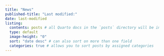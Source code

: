 ```yaml
---
title: "News"
published-title: "Last modified:"
date: last-modified
listing: 
  contents: posts # all Quarto docs in the `posts` directory will be included on your listing page
  type: default
  image-height: "0"
  sort: "date desc" # can also sort on more than one field
  categories: true # allows you to sort posts by assigned categories 
---
```

